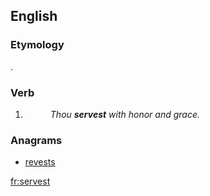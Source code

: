 ==English==

===Etymology===
{{suffix|serve|est|lang=en}}.

===Verb===
{{head|en}}

# {{context|archaic|lang=en}} {{second-person singular of|serve|lang=en}}
#: ''Thou '''servest''' with honor and grace.''

===Anagrams===
* [[revests#English|revests]]

[[fr:servest]]